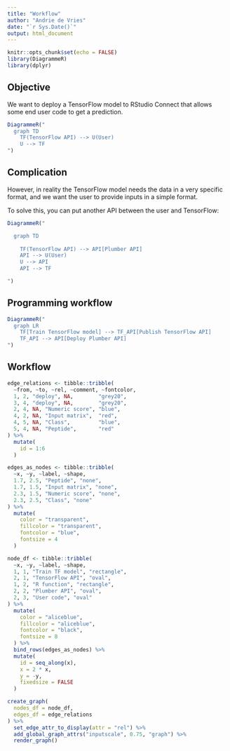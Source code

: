```yaml
---
title: "Workflow"
author: "Andrie de Vries"
date: "`r Sys.Date()`"
output: html_document
---
```


```r
knitr::opts_chunk$set(echo = FALSE)
library(DiagrammeR)
library(dplyr)
```

## Objective

We want to deploy a TensorFlow model to RStudio Connect that allows some end user code to get a prediction.


```r
DiagrammeR("
  graph TD
    TF(TensorFlow API) --> U(User)
    U --> TF
")
```

## Complication

However, in reality the TensorFlow model needs the data in a very specific format, and we want the user to provide inputs in a simple format.

To solve this, you can put another API between the user and TensorFlow:


```r
DiagrammeR("

  graph TD
  
    TF(TensorFlow API) --> API[Plumber API]
    API --> U(User)
    U --> API
    API --> TF

")
```

## Programming workflow

```r

DiagrammeR("
  graph LR
    TF[Train TensorFlow model] --> TF_API[Publish TensorFlow API]
    TF_API --> API[Deploy Plumber API]
")
```


## Workflow


```r
edge_relations <- tibble::tribble(
  ~from, ~to, ~rel, ~comment, ~fontcolor,
  1, 2, "deploy", NA,        "grey20",
  3, 4, "deploy", NA,        "grey20",
  2, 4, NA, "Numeric score", "blue",
  4, 2, NA, "Input matrix",  "red",
  4, 5, NA, "Class",         "blue",
  5, 4, NA, "Peptide",       "red"
) %>%
  mutate(
    id = 1:6
  )

edges_as_nodes <- tibble::tribble(
  ~x, ~y, ~label, ~shape,
  1.7, 2.5, "Peptide", "none",
  1.7, 1.5, "Input matrix", "none",
  2.3, 1.5, "Numeric score", "none",
  2.3, 2.5, "Class", "none"
) %>% 
  mutate(
    color = "transparent",
    fillcolor = "transparent",
    fontcolor = "blue",
    fontsize = 4
  )

node_df <- tibble::tribble(
  ~x, ~y, ~label, ~shape,
  1, 1, "Train TF model", "rectangle",  
  2, 1, "TensorFlow API", "oval", 
  1, 2, "R function", "rectangle",
  2, 2, "Plumber API", "oval", 
  2, 3, "User code", "oval"
) %>% 
  mutate(
    color = "aliceblue",
    fillcolor = "aliceblue",
    fontcolor = "black",
    fontsize = 8
  ) %>% 
  bind_rows(edges_as_nodes) %>% 
  mutate(
    id = seq_along(x),
    x = 2 * x,
    y = -y,
    fixedsize = FALSE
  )

create_graph(
  nodes_df = node_df,
  edges_df = edge_relations
) %>%
  set_edge_attr_to_display(attr = "rel") %>%
  add_global_graph_attrs("inputscale", 0.75, "graph") %>% 
  render_graph()
```

